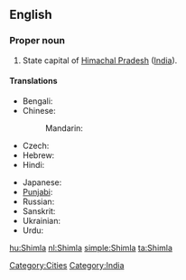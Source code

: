 ==English==

===Proper noun===
{{wikipedia}}
{{en-proper noun}}

# State capital of [[Himachal Pradesh]] ([[India]]).

====Translations====
{{trans-top|capital of Himachal Pradesh, India}}
* Bengali: {{t|bn|শিমলা|sc=Beng}}
* Chinese:
*: Mandarin: {{t|cmn|西姆拉|tr=Xīmǔlā|sc=Hani}}
* Czech: {{t|cs|Šimla|f}}
* Hebrew: {{t|he|שימלה}}
* Hindi: {{t|hi|शिमला|tr=śimlā|xs=Hindi}}
{{trans-mid}}
* Japanese: {{t|ja|シムラー|tr=Shimurā}}
* [[Punjabi]]: {{t|pa|ਸ਼ਿਮਲਾ|sc=Guru|xs=Punjabi}}
* Russian: {{t|ru|Шимла|f|tr=Šímla}}
* Sanskrit: {{t|sa|शिमला|xs=Sanskrit}}
* Ukrainian: {{t|uk|Шімла|f|tr=Šímla|xs=Ukrainian}}
* Urdu: {{t|ur|شملہ|tr=śimlā|xs=Urdu}}
{{trans-bottom}}

[[Category:Cities]]
[[Category:India]]

[[hu:Shimla]]
[[nl:Shimla]]
[[simple:Shimla]]
[[ta:Shimla]]